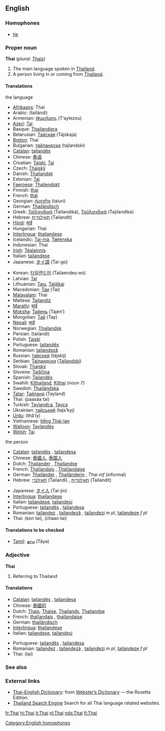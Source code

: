 ==English==

===Homophones===
* [[tie]]

===Proper noun===
{{wikipedia}}
'''Thai''' (''plural:'' [[Thais]])

# The main language spoken in [[Thailand]].
# A person living in or coming from [[Thailand]].

====Translations====
;the language
{{top}}
*[[Afrikaans]]: Thai
*Arabic: {{ARchar|[[تايلاندي]]}} (tailándi)
*Armenian: [[Թայլեզու]] (T‘aylezou)
*[[Azeri]]: [[Тај]]
*Basque: [[Thailandiera]]
*Belarusian: [[Тайская]] (Tájskaja) {{f}}
*[[Breton]]: Thai
*Bulgarian: [[тайландски]] (tajlandski)
*[[Catalan]]: [[tailandès]] {{m}}
*Chinese: [[泰语]]
*Croatian: [[Tajski]], [[Tai]]
*Czech: [[Thajský]]
*Danish: [[Thailandsk]]
*Estonian: [[Tai]]
*[[Faeroese]]: [[Thailendskt]]
*Finnish: [[thai]]
*French: [[thaï]] {{m}}
*Georgian: [[ტაიური]] (taiuri)
*German: [[Thailändisch]] {{n}}
*Greek: [[Ταϊλανδικά]] (Taïlandiká), [[Ταϋλανδικά]] (Taÿlandiká) {{n}} {{p}}
*Hebrew: [[תאילנדית]] (Tailandít) {{f}}
*[[Hindi]]: [[थाई]]
*Hungarian: Thai
*[[Interlingua]]: [[thailandese]]
*Icelandic: [[Tai-má]], [[Tælenska]]
*Indonesian: Thai
*[[Irish]]: [[Téalainnis]]
*Italian: [[tailandese]] {{m}}
*Japanese: [[タイ語]] (Tai-go)
{{mid}}
*Korean: [[타일랜드어]] (Tailaendeu-eo)
*Latvian: [[Tai]]
*Lithuanian: [[Tajų]], [[Tajiškai]]
*Macedonian: [[Таи]] (Tai)
*[[Malayalam]]: Thai
*Maltese: [[Tajlandiż]]
*[[Marathi]]: [[थाई]]
*[[Moksha]]: [[Тайень]] (Tajen’)
*Mongolian: [[Тай]] (Tay)
*[[Nepali]]: [[थाई]]
*Norwegian: [[Thailandsk]]
*Persian: {{FAchar|[[تايلندى]]}} (tailandi)
*Polish: [[Tajski]]
*Portuguese: [[tailandês]] {{m}}
*Romanian: [[tailandeză]] {{f}}
*Russian: [[тайский]] (tájskij) {{m}}
*Serbian: [[Тајландски]] ([[Tajlandski]])
*Slovak: [[Thajský]]
*Slovene: [[Tajščina]]
*Spanish: [[Tailandés]]
*Swahili: [[Kithailand]], [[Kithai]] ''(noun 7)''
*Swedish: [[Thailändska]]
*[[Tatar]]: [[Тайланд]] (Tayland)
*Thai: {{THchar|[[ภาษาไทย]]}} (paasăa tai)
*Turkish: [[Taylandca]], [[Tayca]]
*Ukrainian: [[тайський]] (tajs’kyj)
*[[Urdu]]: {{FAchar|[[تهائي]]}} (thâ’iy)
*Vietnamese: [[tiếng Thái-lan]]
*[[Walloon]]: [[Taylandès]]
*[[Welsh]]: [[Tai]]
{{bottom}}

;the person
{{top}}
*[[Catalan]]: [[tailandès]] {{m}}, [[tailandesa]] {{f}}
*Chinese: [[泰國人]], [[泰国人]]
*Dutch: [[Thailander]] {{m}}, [[Thailandse]] {{f}}
*French: [[Thaïlandais]] {{m}}, [[Thaïlandaise]] {{f}}
*German: [[Thailänder]] {{m}}, [[Thailänderin]] {{f}}, Thai ''mf'' (informal)
*Hebrew: [[תאילנדי]] (Tailandi) {{m}}, [[תאילנדית]] (Tailandit) {{f}}
{{mid}}
*Japanese: [[タイ人]] (Tai-jin)
*[[Interlingua]]: [[thailandese]]
*Italian: [[tailandese]], [[tailandesi]] {{p}}
*Portuguese: [[tailandês]] {{m}}, [[tailandesa]] {{f}}
*Romanian: [[tailandez]] {{m}}, [[tailandeză]] {{f}}, [[tailandezi]] ''m pl'', [[tailandeze]] ''f pl''
*Thai: {{THchar|[[คนไทย]]}} (kon tai), {{THchar|[[ชาวไทย]]}} (chaao tai)
{{bottom}}

====Translations to be checked====
{{checktrans}}
*[[Tamil]]: [[தாய]] (Tāya)

===Adjective===
'''Thai'''
# Referring to Thailand

====Translations====
{{top}}
*[[Catalan]]: [[tailandès]] {{m}}, [[tailandesa]] {{f}}
*Chinese: [[泰國的]]
*Dutch: [[Thais]], [[Thaise]], [[Thailands]], [[Thailandse]]
*French: [[thaïlandais]] {{m}}, [[thaïlandaise]] {{f}}
*German: [[thailändisch]]
*[[Interlingua]]: [[thailandese]]
*Italian: [[tailandese]], [[tailandesi]] {{p}}
{{mid}}
*Portuguese: [[tailandês]] {{m}}, [[tailandesa]] {{f}}
*Romanian: [[tailandez]] {{m}}, [[tailandeză]] {{f}}, [[tailandezi]] ''m pl'', [[tailandeze]] ''f pl''
*Thai: {{THchar|[[ไทย]]}} (tai)
{{bottom}}

===See also===
{{interwiktionary|code=th}}

===External links===
*[http://www.websters-online-dictionary.org/definition/Thai-english/ Thai–English Dictionary]: from [http://www.websters-online-dictionary.org/ Webster’s Dictionary] — the Rosetta Edition.
*[http://www.thaipro.com Thailand Search Engine] Search for all Thai language related websites.

[[Category:English homophones]]

[[fr:Thai]]
[[hi:Thai]]
[[it:Thai]]
[[nl:Thai]]
[[nds:Thai]]
[[fi:Thai]]